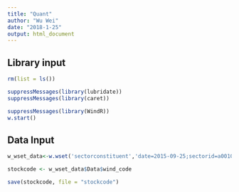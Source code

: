 ```yaml
---
title: "Quant"
author: "Wu Wei"
date: "2018-1-25"
output: html_document
---
```




## Library input
```r
rm(list = ls())

suppressMessages(library(lubridate))
suppressMessages(library(caret))

suppressMessages(library(WindR))
w.start()

```

## Data Input

```r
w_wset_data<-w.wset('sectorconstituent','date=2015-09-25;sectorid=a001010100000000')

stockcode <- w_wset_data$Data$wind_code

```

```r
save(stockcode, file = "stockcode")
```



